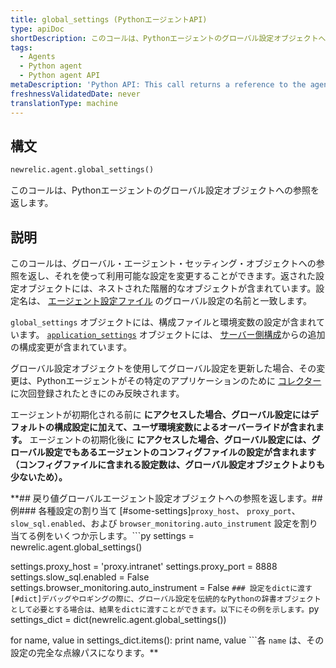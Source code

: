 ```yaml
---
title: global_settings (PythonエージェントAPI)
type: apiDoc
shortDescription: このコールは、Pythonエージェントのグローバル設定オブジェクトへの参照を返します。
tags:
  - Agents
  - Python agent
  - Python agent API
metaDescription: 'Python API: This call returns a reference to the agent''s global settings object.'
freshnessValidatedDate: never
translationType: machine
---
```


## 構文

```py
newrelic.agent.global_settings()
```

このコールは、Pythonエージェントのグローバル設定オブジェクトへの参照を返します。

## 説明

このコールは、グローバル・エージェント・セッティング・オブジェクトへの参照を返し、それを使って利用可能な設定を変更することができます。返された設定オブジェクトには、ネストされた階層的なオブジェクトが含まれています。設定名は、 [エージェント設定ファイル](/docs/agents/python-agent/installation-and-configuration/python-agent-configuration) のグローバル設定の名前と一致します。

`global_settings` オブジェクトには、構成ファイルと環境変数の設定が含まれています。 [`application_settings`](/docs/agents/python-agent/python-agent-api/application_settings) オブジェクトには、 [サーバー側構成](/docs/agents/manage-apm-agents/configuration/configure-agent#ssc)からの追加の構成変更が含まれています。

グローバル設定オブジェクトを使用してグローバル設定を更新した場合、その変更は、Pythonエージェントがその特定のアプリケーションのために [コレクター](/docs/accounts-partnerships/education/getting-started-new-relic/glossary#collector) に次回登録されたときにのみ反映されます。

エージェントが初期化される前に **にアクセスした場合、グローバル設定にはデフォルトの構成設定に加えて、ユーザ環境変数によるオーバーライドが含まれます。** エージェントの初期化後に **にアクセスした場合、グローバル設定には、グローバル設定でもあるエージェントのコンフィグファイルの設定が含まれます（コンフィグファイルに含まれる設定数は、グローバル設定オブジェクトよりも少ないため）。**

**## 戻り値グローバルエージェント設定オブジェクトへの参照を返します。## 例### 各種設定の割り当て [#some-settings]`proxy_host`、 `proxy_port`、 `slow_sql.enabled`、および `browser_monitoring.auto_instrument` 設定を割り当てる例をいくつか示します。```py
settings = newrelic.agent.global_settings()

settings.proxy_host = 'proxy.intranet' 
settings.proxy_port = 8888
settings.slow_sql.enabled = False
settings.browser_monitoring.auto_instrument = False
```### 設定をdictに渡す [#dict]デバッグやロギングの際に、グローバル設定を伝統的なPythonの辞書オブジェクトとして必要とする場合は、結果をdictに渡すことができます。以下にその例を示します。```py
settings_dict = dict(newrelic.agent.global_settings())

for name, value in settings_dict.items():
    print name, value
```各 `name` は、その設定の完全な点線パスになります。**